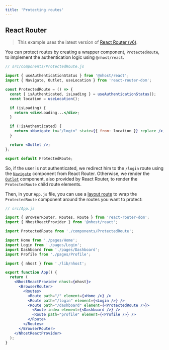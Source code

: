 ```yaml
---
title: 'Protecting routes'
---
```


## React Router

> This example uses the latest version of [React Router (v6)](https://reactrouter.com/docs/en/v6).

You can protect routes by creating a wrapper component, `ProtectedRoute`, to implement the authentication logic using `@nhost/react`.

```jsx
// src/components/ProtectedRoute.js

import { useAuthenticationStatus } from '@nhost/react';
import { Navigate, Outlet, useLocation } from 'react-router-dom';

const ProtectedRoute = () => {
  const { isAuthenticated, isLoading } = useAuthenticationStatus();
  const location = useLocation();

  if (isLoading) {
    return <div>Loading...</div>;
  }

  if (!isAuthenticated) {
    return <Navigate to="/login" state={{ from: location }} replace />;
  }

  return <Outlet />;
};

export default ProtectedRoute;
```

So, if the user is not authenticated, we redirect him to the `/login` route using the [`Navigate`](https://reactrouter.com/docs/en/v6/api#navigate) component from React Router. Otherwise, we render the [`Outlet`](https://reactrouter.com/docs/en/v6/api#outlet) component, also provided by React Router, to render the `ProtectedRoute` child route elements.

Then, in your `App.js` file, you can use a [layout route](https://reactrouter.com/docs/en/v6/getting-started/concepts#layout-route) to wrap the `ProtectedRoute` component around the routes you want to protect:

```jsx
// src/App.js

import { BrowserRouter, Routes, Route } from 'react-router-dom';
import { NhostReactProvider } from '@nhost/react';

import ProtectedRoute from './components/ProtectedRoute';

import Home from './pages/Home';
import Login from './pages/Login';
import Dashboard from './pages/Dashboard';
import Profile from './pages/Profile';

import { nhost } from './lib/nhost';

export function App() {
  return (
    <NhostReactProvider nhost={nhost}>
      <BrowserRouter>
        <Routes>
          <Route path="/" element={<Home />} />
          <Route path="/login" element={<Login />} />
          <Route path="/dashboard" element={<ProtectedRoute />}>
            <Route index element={<Dashboard />} />
            <Route path="profile" element={<Profile />} />
          </Route>
        </Routes>
      </BrowserRouter>
    </NhostReactProvider>
  );
}
```
